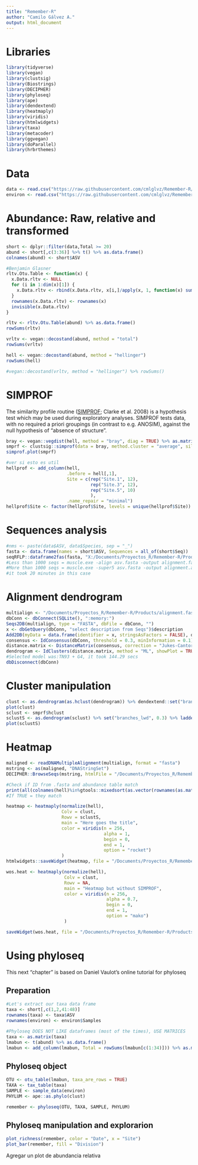 ```yaml
---
title: "Remember-R"
author: "Camilo Gálvez A."
output: html_document
---
```


# Libraries
```r
library(tidyverse)
library(vegan)
library(clustsig)
library(Biostrings)
library(DECIPHER)
library(phyloseq)
library(ape)
library(dendextend)
library(heatmaply)
library(viridis)
library(htmlwidgets)
library(taxa)
library(metacoder)
library(ggvegan)
library(doParallel)
library(hrbrthemes)
```


# Data
```r
data <- read.csv("https://raw.githubusercontent.com/cmlglvz/Remember-R/main/Data/abundancia_taxonomia.csv", header = TRUE, sep = ";", skip = 0, row.names = 1)
environ <- read.csv("https://raw.githubusercontent.com/cmlglvz/Remember-R/main/Data/environment.csv", header = TRUE, sep = ";", dec = ".", skip = 0, row.names = 1)
```


# Abundance: Raw, relative and transformed
```r
short <- dplyr::filter(data,Total >= 20)
abund <- short[,c(3:36)] %>% t() %>% as.data.frame()
colnames(abund) <- short$ASV

#Benjamin Glasner
rltv.Otu.Table <- function(x) {
  x.Data.rltv <- NULL
  for (i in 1:dim(x)[1]) {
    x.Data.rltv <- rbind(x.Data.rltv, x[i,]/apply(x, 1, function(x) sum(x))[i])
  }
  rownames(x.Data.rltv) <- rownames(x)
  invisible(x.Data.rltv)
}

rltv <- rltv.Otu.Table(abund) %>% as.data.frame()
rowSums(rltv)

vrltv <- vegan::decostand(abund, method = "total")
rowSums(vrltv)

hell <- vegan::decostand(abund, method = "hellinger")
rowSums(hell)

#vegan::decostand(vrltv, method = "hellinger") %>% rowSums()
```


# SIMPROF
The similarity profile routine ([SIMPROF](https://sites.google.com/site/mb3gustame/hypothesis-tests/simprof); Clarke et al. 2008) is a hypothesis test which may be used during exploratory analyses. SIMPROF tests data, with no required a priori groupings (in contrast to e.g. ANOSIM), against the null hypothesis of "absence of structure". 
```r
bray <- vegan::vegdist(hell, method = "bray", diag = TRUE) %>% as.matrix() %>% as.data.frame()
smprf <- clustsig::simprof(data = bray, method.cluster = "average", silent = FALSE, increment = 1000, undef.zero = TRUE)
simprof.plot(smprf)

#ver si esto es util
hellprof <- add_column(hell, 
                       .before = hell[,1], 
                       Site = c(rep("Site.1", 12),
                                rep("Site.3", 12), 
                                rep("Site.5", 10)
                                ), 
                       .name_repair = "minimal")
hellprof$Site <- factor(hellprof$Site, levels = unique(hellprof$Site))
```


# Sequences analysis
```r
#nms <- paste(data$ASV, data$Species, sep = "_")
fasta <- data.frame(names = short$ASV, Sequences = all_of(short$Seq))
seqRFLP::dataframe2fas(fasta, "X:/Documents/Proyectos_R/Remember-R/Products/asv.fasta")
#Less than 1000 seqs = muscle.exe -align asv.fasta -output alignment.fasta
#More than 1000 seqs = muscle.exe -super5 asv.fasta -output alignment.afa
#it took 20 minutes in this case
```


# Alignment dendrogram
```r
multialign <- "/Documents/Proyectos_R/Remember-R/Products/alignment.fasta"
dbConn <- dbConnect(SQLite(), ":memory:")
Seqs2DB(multialign, type = "FASTA", dbFile = dbConn, "")
x <- dbGetQuery(dbConn, "select description from Seqs")$description
Add2DB(myData = data.frame(identifier = x, stringsAsFactors = FALSE), dbConn)
consensus <- IdConsensus(dbConn, threshold = 0.3, minInformation = 0.1)
distance.matrix <- DistanceMatrix(consensus, correction = "Jukes-Cantor", processors = NULL, verbose = TRUE)
dendrogram <- IdClusters(distance.matrix, method = "ML", showPlot = TRUE, type = "dendrogram", myXStringSet = consensus, processors = NULL, verbose = TRUE)
#Selected model was:TN93 + G4, it took 144.29 secs
dbDisconnect(dbConn)
```


# Cluster manipulation
```r
clust <- as.dendrogram(as.hclust(dendrogram)) %>% dendextend::set("branches_lwd", 0.3) %>% dendextend::ladderize(right = TRUE)
plot(clust)
sclust <- smprf$hclust
sclustS <- as.dendrogram(sclust) %>% set("branches_lwd", 0.3) %>% ladderize(right = FALSE)
plot(sclustS)
```


# Heatmap
```r
maligned <- readDNAMultipleAlignment(multialign, format = "fasta")
mstring <- as(maligned, "DNAStringSet")
DECIPHER::BrowseSeqs(mstring, htmlFile = "/Documents/Proyectos_R/Remember-R/Products/multiple_alignment.html")

#Check if ID from .fasta and abundance table match
print(all(colnames(hell)%in%gtools::mixedsort(as.vector(rownames(as.matrix(maligned))), decreasing = FALSE)))
#If TRUE = they match

heatmap <- heatmaply(normalize(hell), 
                     Colv = clust, 
                     Rowv = sclustS, 
                     main = "Here goes the title", 
                     color = viridis(n = 256, 
                                     alpha = 1, 
                                     begin = 0, 
                                     end = 1, 
                                     option = "rocket")
                     )
htmlwidgets::saveWidget(heatmap, file = "/Documents/Proyectos_R/Remember-R/Products/heatmap.html")

wos.heat <- heatmaply(normalize(hell), 
                      Colv = clust, 
                      Rowv = NA, 
                      main = "Heatmap but without SIMPROF", 
                      color = viridis(n = 256, 
                                      alpha = 0.7, 
                                      begin = 0, 
                                      end = 1, 
                                      option = "mako")
                      )

saveWidget(wos.heat, file = "/Documents/Proyectos_R/Remember-R/Products/wos_heat.html")
```


# Using phyloseq
This next "chapter" is based on Daniel Vaulot's online tutorial for phyloseq

## Preparation
```r
#Let's extract our taxa data frame
taxa <- short[,c(1,2,41:48)]
rownames(taxa) <- taxa$ASV
rownames(environ) <- environ$Samples

#Phyloseq DOES NOT LIKE dataframes (most of the times), USE MATRICES
taxa <- as.matrix(taxa)
lmabun <- t(abund) %>% as.data.frame()
lmabun <- add_column(lmabun, Total = rowSums(lmabun[c(1:34)])) %>% as.matrix()
```


## Phyloseq object
```r
OTU <- otu_table(lmabun, taxa_are_rows = TRUE)
TAXA <- tax_table(taxa)
SAMPLE <- sample_data(environ)
PHYLUM <- ape::as.phylo(clust)

remember <- phyloseq(OTU, TAXA, SAMPLE, PHYLUM)

```


## Phyloseq manipulation and explorarion
```r
plot_richness(remember, color = "Date", x = "Site")
plot_bar(remember, fill = "Division")
```

Agregar un plot de abundancia relativa